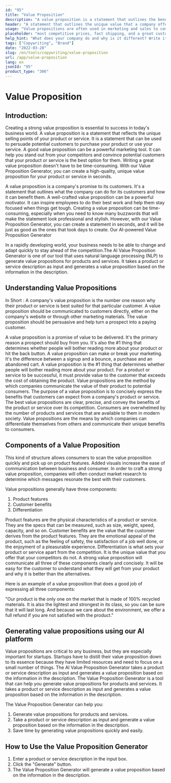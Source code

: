 ```yaml
---
id: "95"
title: "Value Proposition"
description: "A value proposition is a statement that outlines the benefits that a company offers to its customers. It is a statement of what the company can do for its customers, and it is often used as a way to differentiate one company from another."
header: "A statement that outlines the unique value that a company offers to its customers."
usage: "Value propositions are often used in marketing and sales to communicate what a company does and why it is different. The following generator can help you design and brainstrom a stylistic value propositions that is closely aligned with your brand"
placeholder: "most competitive prices, fast shipping, and a great customer service."
help_hint: "What does your company do and why is it different? Write it down and we'll turn it into a Value Proposition."
tags: ["Copywriting", "Brand"]
date: "2022-03-28"
slug: /en/tools/copywriting/value-proposition
url: /app/value-proposition
lang: en
jsonId: "95"
product_type: "306"
---
```


# Value Proposition

## Introduction:

Creating a strong value proposition is essential to success in today's business world. A value proposition is a statement that reflects the unique selling points of your product or service. It is a statement that can be used to persuade potential customers to purchase your product or use your service. A good value proposition can be a powerful marketing tool. It can help you stand out from your competitors and convince potential customers that your product or service is the best option for them. Writing a great value proposition doesn't have to be time-consuming. With our Value Proposition Generator, you can create a high-quality, unique value proposition for your product or service in seconds.

A value proposition is a company's promise to its customers. It's a statement that outlines what the company can do for its customers and how it can benefit them. A well-crafted value proposition can be a powerful motivator. It can inspire employees to do their best work and help them stay focused when things get tough. Creating a value proposition can be time-consuming, especially when you need to know many buzzwords that will make the statement look professional and stylish. However, with our Value Proposition Generator, you can create a statement in seconds, and it will be just as good as the ones that took days to create. Our AI-powered Value Proposition Generator

In a rapidly developing world, your business needs to be able to change and adapt quickly to stay ahead of the competition.The AI Value Proposition Generator is one of our tool that uses natural language processing (NLP) to generate value propositions for products and services. It takes a product or service description as input and generates a value proposition based on the information in the description.

## Understanding Value Propositions

In Short : A company's value proposition is the number one reason why their product or service is best suited for that particular customer. A value proposition should be communicated to customers directly, either on the company's website or through other marketing materials. The value proposition should be persuasive and help turn a prospect into a paying customer.

A value proposition is a promise of value to be delivered. It's the primary reason a prospect should buy from you. It's also the #1 thing that determines whether people will bother reading more about your product or hit the back button.
A value proposition can make or break your marketing. It's the difference between a signup and a bounce, a purchase and an abandoned cart. A value proposition is the #1 thing that determines whether people will bother reading more about your product.
For a product or service to be successful, it must provide value to the customer that exceeds the cost of obtaining the product. Value propositions are the method by which companies communicate the value of their product to potential consumers. The purpose of a value proposition is to concisely express the benefits that customers can expect from a company's product or service.
The best value propositions are clear, precise, and convey the benefits of the product or service over its competition. Consumers are overwhelmed by the number of products and services that are available to them in modern society. Value propositions are the means by which companies can differentiate themselves from others and communicate their unique benefits to consumers.

## Components of a Value Proposition

This kind of structure allows consumers to scan the value proposition quickly and pick up on product features. Added visuals increase the ease of communication between business and consumer. In order to craft a strong value proposition, companies will often conduct market research to determine which messages resonate the best with their customers.

Value propositions generally have three components:

1. Product features
2. Customer benefits
3. Differentiation

Product features are the physical characteristics of a product or service. They are the specs that can be measured, such as size, weight, speed, capacity, and so on. Customer benefits are the value that the customer derives from the product features. They are the emotional appeal of the product, such as the feeling of safety, the satisfaction of a job well done, or the enjoyment of a pleasurable experience. Differentiation is what sets your product or service apart from the competition. It is the unique value that you offer that your competitors do not.
A strong value proposition will communicate all three of these components clearly and concisely. It will be easy for the customer to understand what they will get from your product and why it is better than the alternatives.

Here is an example of a value proposition that does a good job of expressing all three components:

"Our product is the only one on the market that is made of 100% recycled materials. It is also the lightest and strongest in its class, so you can be sure that it will last long. And because we care about the environment, we offer a full refund if you are not satisfied with the product."

## Generating value propositions using our AI platform

Value propositions are critical to any business, but they are especially important for startups. Startups have to distill their value proposition down to its essence because they have limited resources and need to focus on a small number of things. The AI Value Proposition Generator takes a product or service description as input and generates a value proposition based on the information in the description.
The Value Proposition Generator is a tool that can help you generate value propositions for products and services. It takes a product or service description as input and generates a value proposition based on the information in the description.

The Value Proposition Generator can help you:

1. Generate value propositions for products and services.
2. Take a product or service description as input and generate a value proposition based on the information in the description.
3. Save time by generating value propositions quickly and easily.

## How to Use the Value Proposition Generator

1. Enter a product or service description in the input box.
2. Click the "Generate" button.
3. The Value Proposition Generator will generate a value proposition based on the information in the description.
